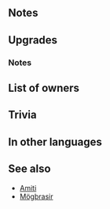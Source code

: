 {{SkillPage Tabs}}{{Weapon Infobox
|tagid=SID_ティアモの愛槍
|weaponType=Lance
|might=10
|range=1
|effect=Inflicts Spd-2. If unit initiates combat, unit attacks twice.
|cost=400
|exclusive=1
|userVersion1=Weapon
|userVersion2=Gleam
|statModifiers=0,10,-2,0,0
|required=-
|refinePaths=default
|refineSP=400
|refineMedals=500
|refineDews=200
|effectSkill1=At start of combat, if unit's HP ≥ 70%, grants Atk/Spd+4 during combat.
|iconSkill1=Cordelias Lance W.png
|tagidExtraSkill1=強
|properties=
}}
==Notes==
{{Brave weapon interaction}}
==Upgrades==
{{Weapon Upgrade List}}
===Notes===
{{Combat boosts}}
==List of owners==
{{Skill Hero List}}
==Trivia==
{{Rsn|戦闘強化RHP70|Combat Bonuses R HP 70}}
==In other languages==
{{OtherLanguages
|english=Cordelia's Lance
|japanese=ティアモの愛槍
|german=Cordelias Lanze
|spanishEU=Lanza Cordelia
|spanishLA=Lanza Cordelia
|french=Lance de Cordelia
|italian=Lancia di Cordelia
|chineseTW=蒂亞莫的愛槍
|portuguese=Lança Cordelia
}}
==See also==
* [[Amiti]]
* [[Mögþrasir]]
{{Weapons Navbox}}
